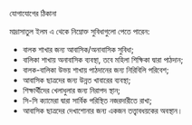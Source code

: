 
<SEO pageTitle="যোগাযোগ" />
<Box maxWidth={960} margin="0 auto" padding={{ xs: 3, sm: 4 }}>

<Text variant="h2" textAlign="center">
  যোগাযোগের ঠিকানা
</Text>
<Divider />

মাদ্রাসাতুল ইলম এ থেকে নিম্নোক্ত সুবিধাগুলো পেতে পারেন:

- বালক শাখার জন্য আবাসিক/অনাবাসিক সুবিধা;
- বালিকা শাখায় অনাবাসিক ব্যবস্থা, তবে মহিলা শিক্ষিকা দ্বারা পাঠদান;
- বালক-বালিকা উভয় শাখায় পাঠদানের জন্য নিরিবিলি পরিবেশ;
- আবাসিক ছাত্রদের জন্য উন্নত খাবারের ব্যবস্থা;
- শিক্ষার্থীদের খেলাধুলার জন্য নিরাপদ স্থান;
- সি-সি ক্যামেরা দ্বারা সার্বিক পরিস্থিত নজরদারীতে রাখা;
- আবাসিক ছাত্রদের দেখাশোনার জন্য একজন তত্ত্বাবধয়কের অবস্থান।

</Box>
